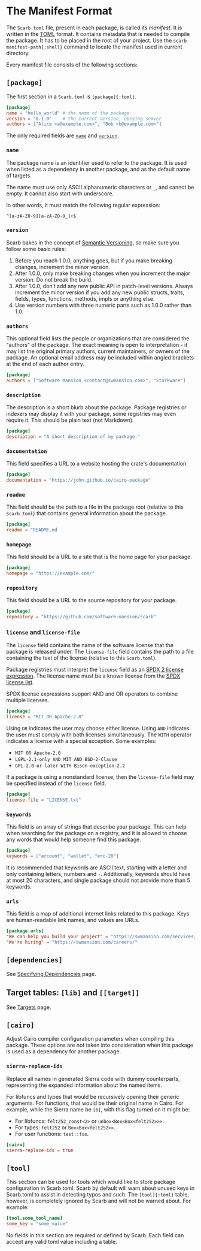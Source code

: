 # The Manifest Format

The `Scarb.toml` file, present in each package, is called its _manifest_.
It is written in the [TOML](https://toml.io/) format.
It contains metadata that is needed to compile the package.
It has to be placed in the root of your project.
Use the `scarb manifest-path{:shell}` command to locate the manifest used in current directory.

Every manifest file consists of the following sections:

## `[package]`

The first section in a `Scarb.toml` is `[package]{:toml}`.

```toml copy filename="Scarb.toml"
[package]
name = "hello_world" # the name of the package
version = "0.1.0"    # the current version, obeying semver
authors = ["Alice <a@example.com>", "Bob <b@example.com>"]
```

The only required fields are [`name`](#name) and [`version`](#version).

### `name`

The package name is an identifier used to refer to the package.
It is used when listed as a dependency in another package, and as the default name of targets.

The name must use only ASCII alphanumeric characters or `_`, and cannot be empty.
It cannot also start with underscore.

In other words, it must match the following regular expression:

```
^[a-zA-Z0-9][a-zA-Z0-9_]+$
```

### `version`

Scarb bakes in the concept of [Semantic Versioning](https://semver.org/), so make sure you follow some basic rules:

1. Before you reach 1.0.0, anything goes, but if you make breaking changes, increment the minor version.
2. After 1.0.0, only make breaking changes when you increment the major version.
   Do not break the build.
3. After 1.0.0, don’t add any new public API in patch-level versions.
   Always increment the minor version if you add any new public structs, traits, fields, types, functions, methods, impls or anything else.
4. Use version numbers with three numeric parts such as 1.0.0 rather than 1.0.

### `authors`

This optional field lists the people or organizations that are considered the "authors" of the package.
The exact meaning is open to interpretation - it may list the original primary authors, current maintainers, or owners of the package.
An optional email address may be included within angled brackets at the end of each author entry.

```toml
[package]
authors = ["Software Mansion <contact@swmansion.com>", "Starkware"]
```

### `description`

The description is a short blurb about the package.
Package registries or indexers may display it with your package, some registries may even require it.
This should be plain text (not Markdown).

```toml
[package]
description = "A short description of my package."
```

### `documentation`

This field specifies a URL to a website hosting the crate's documentation.

```toml
[package]
documentation = "https://john.github.io/cairo-package"
```

### `readme`

This field should be the path to a file in the package root (relative to this `Scarb.toml`) that contains general information about the package.

```toml
[package]
readme = "README.md
```

### `homepage`

This field should be a URL to a site that is the home page for your package.

```toml
[package]
homepage = "https://example.com/"
```

### `repository`

This field should be a URL to the source repository for your package.

```toml
[package]
repository = "https://github.com/software-mansion/scarb"
```

### `license` and `license-file`

The `license` field contains the name of the software license that the package is released under.
The `license-file` field contains the path to a file containing the text of the license (relative to this `Scarb.toml`).

Package registries must interpret the `license` field as an [SPDX 2 license expression](https://spdx.github.io/spdx-spec/v2.3/SPDX-license-expressions/).
The license name must be a known license from the [SPDX license list](https://spdx.org/licenses/).

SPDX license expressions support AND and OR operators to combine multiple licenses.

```toml
[package]
license = "MIT OR Apache-2.0"
```

Using `OR` indicates the user may choose either license.
Using `AND` indicates the user must comply with both licenses simultaneously.
The `WITH` operator indicates a license with a special exception.
Some examples:

- `MIT OR Apache-2.0`
- `LGPL-2.1-only AND MIT AND BSD-2-Clause`
- `GPL-2.0-or-later WITH Bison-exception-2.2`

If a package is using a nonstandard license, then the `license-file` field may be specified instead of the `license` field.

```toml
[package]
license-file = "LICENSE.txt"
```

### `keywords`

This field is an array of strings that describe your package.
This can help when searching for the package on a registry, and it is allowed to choose any words that would help someone find this package.

```toml
[package]
keywords = ["account", "wallet", "erc-20"]
```

It is recommended that keywords are ASCII text, starting with a letter and only containing letters, numbers and `-`.
Additionally, keywords should have at most 20 characters, and single package should not provide more than 5 keywords.

### `urls`

This field is a map of additional internet links related to this package.
Keys are human-readable link names, and values are URLs.

```toml
[package.urls]
"We can help you build your project" = "https://swmansion.com/services/"
"We're hiring" = "https://swmansion.com/careers/"
```

## `[dependencies]`

See [Specifying Dependencies](./specifying-dependencies) page.

## Target tables: `[lib]` and `[[target]]`

See [Targets](./targets) page.

## `[cairo]`

Adjust Cairo compiler configuration parameters when compiling this package.
These options are not taken into consideration when this package is used as a dependency for another package.

### `sierra-replace-ids`

Replace all names in generated Sierra code with dummy counterparts, representing the
expanded information about the named items.

For libfuncs and types that would be recursively opening their generic arguments.
For functions, that would be their original name in Cairo.
For example, while the Sierra name be `[6]`, with this flag turned on it might be:

- For libfuncs: `felt252_const<2>` or `unbox<Box<Box<felt252>>>`.
- For types: `felt252` or `Box<Box<felt252>>`.
- For user functions: `test::foo`.

```toml
[cairo]
sierra-replace-ids = true
```

## `[tool]`

This section can be used for tools which would like to store package configuration in Scarb.toml.
Scarb by default will warn about unused keys in Scarb.toml to assist in detecting typos and such.
The `[tool]{:toml}` table, however, is completely ignored by Scarb and will not be warned about.
For example:

```toml copy filename="Scarb.toml"
[tool.some_tool_name]
some_key = "some_value"
```

No fields in this section are required or defined by Scarb.
Each field can accept any valid toml value including a table.
